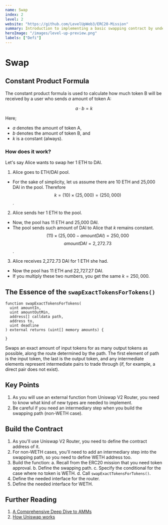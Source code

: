 ```yaml
---
name: Swap
index: 2
level: 2
website: "https://github.com/LevelUpWeb3/ERC20-Mission"
summary: Introduction to implementing a basic swapping contract by understanding Uniswap V2 router.
heroImage: "/images/level-up-preview.png"
labels: ["Defi"]
---
```


# Swap

## Constant Product Formula

The constant product formula is used to calculate how much token B will be received by a user who sends $a$ amount of token A:

$$ a \cdot b = k $$

Here;

- $a$ denotes the amount of token A,
- $b$ denotes the amount of token B, and
- $k$ is a constant (always).

### How does it work?

Let's say Alice wants to swap her 1 ETH to DAI.

1. Alice goes to ETH/DAI pool.

- For the sake of simplicity, let us assume there are 10 ETH and 25,000 DAI in the pool. Therefore
  $$k = (10) \times (25,000) = (250,000)$$.

2. Alice sends her 1 ETH to the pool.

- Now, the pool has 11 ETH and 25,000 DAI.
- The pool sends such amount of DAI to Alice that $k$ remains constant.
  $$(11) \times (25,000 - amountDAI) = 250,000$$
  $$amountDAI = 2,272.73$$.

3. Alice receives 2,272.73 DAI for 1 ETH she had.

- Now the pool has 11 ETH and 22,727.27 DAI.
- If you multiply these two numbers, you get the same $k=250,000$.

## The Essence of the `swapExactTokensForTokens()`

```solidity
function swapExactTokensForTokens(
  uint amountIn,
  uint amountOutMin,
  address[] calldata path,
  address to,
  uint deadline
) external returns (uint[] memory amounts) {

}
```

Swaps an exact amount of input tokens for as many output tokens as possible, along the route determined by the path. The first element of path is the input token, the last is the output token, and any intermediate elements represent intermediate pairs to trade through (if, for example, a direct pair does not exist).

## Key Points

1. As you will use an external function from Uniswap V2 Router, you need to know what kind of new types are needed to implement.
2. Be careful if you need an intermediary step when you build the swapping path (non-WETH case).

## Build the Contract

1. As you'll use Uniswap V2 Router, you need to define the contract address of it.
2. For non-WETH cases, you'll need to add an intermediary step into the swapping path, so you need to define WETH address too.
3. Build the function:
   a. Recall from the ERC20 mission that you need token approval.
   b. Define the swapping path.
   c. Specify the conditional for the case where no token is WETH.
   d. Call `swapExactTokensForTokens()`.
4. Define the needed interface for the router.
5. Define the needed interface for WETH.

## Further Reading

1. [A Comprehensive Deep Dive to AMMs](https://medium.com/@arbnom/navigating-the-defi-landscape-a-comprehensive-deep-dive-to-amms-954020ec23b)
2. [How Uniswap works](https://docs.uniswap.org/contracts/v2/concepts/protocol-overview/how-uniswap-works)

